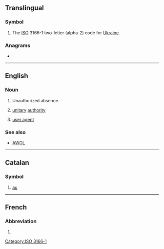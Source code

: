 {{also|Appendix:Variations of "ua"}}

==Translingual==

===Symbol===
{{head|mul|symbol}}
# The [[ISO]] 3166-1 two-letter (alpha-2) code for [[Ukraine]].

===Anagrams===

* {{l|mul|AU}}

[[Category:ISO 3166-1]]

----

==English==

===Noun===
{{en-noun}}

# {{lb|en|military}} Unauthorized absence.
# {{lb|en|UK|government}} [[unitary]] [[authority]]
# {{lb|en|computing}} [[user agent]]

===See also===
* [[AWOL]]

----

==Catalan==

===Symbol===
{{head|ca|symbol}}

# [[au]] {{gloss|astronomical unit}}

----

==French==

===Abbreviation===
{{rfc-header|Abbreviation}}
{{head|fr|abbreviation}}
# {{abbreviation of|lang=fr|unité astronomique}}